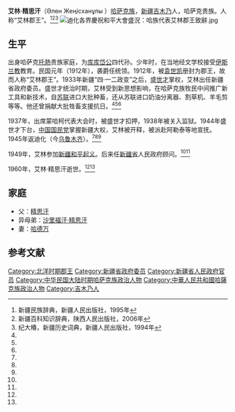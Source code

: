 '''艾林·精思汗'''（Әлен Жеңісханұлы {{bd|1889年||1960年|}}）[[哈萨克族|哈萨克族]]，[[新疆|新疆]][[吉木乃|吉木乃]]人，哈萨克贵族。人称“艾林郡王”。<ref name=xjmz>新疆民族辞典，新疆人民出版社，1995年</ref><ref name=xjbk>新疆百科知识辞典，陕西人民出版社，2006年</ref><ref name=ji>纪大椿，新疆历史词典，新疆人民出版社，1994年</ref>
[[File:迪化各界慶祝和平大會盛況：哈族代表艾林郡王致辭.jpg|thumb]]
==生平==
出身哈萨克[[托熱|托熱]]贵族家庭，为[[库库岱公|库库岱公]]四代孙。少年时，在当地经文学校接受[[伊斯兰教|伊斯兰教]]教育。民国元年（1912年），袭爵任统领。1912年，被[[袁世凯|袁世凯]]册封为郡王，故而人称“艾林郡王”。1933年新疆“四·一二政变”之后，[[盛世才|盛世才]]掌权，艾林出任新疆省政府委员。盛世才统治时期，艾林受到新思想影响，在哈萨克族牧民中间推广新工具和新技术，自[[苏联|苏联]]进口大批种畜，还从苏联进口奶油分离器、割草机、羊毛剪等等。他还曾捐献大批牲畜支援抗日。<ref name=xjmz/><ref name=xjbk/><ref name=ji/>

1937年，出席蒙哈柯代表大会时，被盛世才扣押，1938年被关入监狱。1944年盛世才下台，[[中国国民党|中国国民党]]掌握新疆大权，艾林被开释，被派赴阿勒泰等地宣抚。1945年返迪化（今[[乌鲁木齐|乌鲁木齐]]）。<ref name=xjmz/><ref name=xjbk/><ref name=ji/>

1949年，艾林参加[[新疆和平解放|新疆和平起义]]。后来任[[新疆省|新疆省]]人民政府顾问。<ref name=xjmz/><ref name=xjbk/>

1960年，艾林·精思汗逝世。<ref name=xjmz/><ref name=xjbk/>

==家庭==
*父：[[精思汗|精思汗]]
*异母弟：[[沙里福汗·精思汗|沙里福汗·精思汗]]
*妻：[[哈德万|哈德万]]

==参考文献==
{{reflist}}

[[Category:北洋时期郡王|Category:北洋时期郡王]]
[[Category:新疆省政府委员|Category:新疆省政府委员]]
[[Category:新疆省人民政府官员|Category:新疆省人民政府官员]]
[[Category:中华民国大陆时期哈萨克族政治人物|Category:中华民国大陆时期哈萨克族政治人物]]
[[Category:中華人民共和國哈薩克族政治人物|Category:中華人民共和國哈薩克族政治人物]]
[[Category:吉木乃人|Category:吉木乃人]]